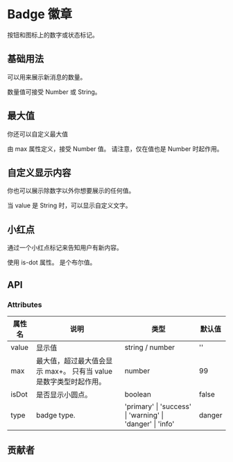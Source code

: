 # Badge 徽章


按钮和图标上的数字或状态标记。

## 基础用法

可以用来展示新消息的数量。

数量值可接受 Number 或 String。

<CodeBlock name="BadgeBasic">
  <BadgeBasic />
</CodeBlock>

## 最大值

你还可以自定义最大值

由 max 属性定义，接受 Number 值。 请注意，仅在值也是 Number 时起作用。

<CodeBlock name="BadgeMax">
  <BadgeMax />
</CodeBlock>

## 自定义显示内容

你也可以展示除数字以外你想要展示的任何值。

当 value 是 String 时，可以显示自定义文字。

<CodeBlock name="BadgeValue">
  <BadgeValue />
</CodeBlock>

## 小红点

通过一个小红点标记来告知用户有新内容。

使用 is-dot 属性。 是个布尔值。

<CodeBlock name="BadgeIsDot">
  <BadgeIsDot />
</CodeBlock>

## API

### Attributes

| 属性名 | 说明                                                              | 类型                                                                      | 默认值 |
| ------ | ----------------------------------------------------------------- | ------------------------------------------------------------------------- | ------ |
| value  | 显示值                                                            | string / number                                                           | ''     |
| max    | 最大值，超过最大值会显示 max+。 只有当 value 是数字类型时起作用。 | number                                                                    | 99     |
| isDot  | 是否显示小圆点。                                                  | boolean                                                                   | false  |
| type   | badge type.                                                       | 'primary' &#124; 'success' &#124; 'warning' &#124; 'danger' &#124; 'info' | danger |

## 贡献者

<Contributor path="packages/Badge/index.zh-CN.mdx" />